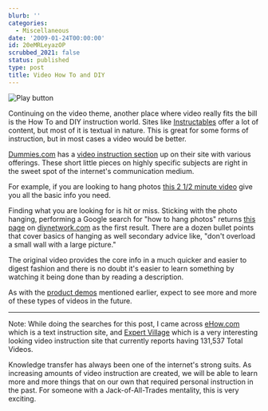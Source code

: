 ```yaml
---
blurb: ''
categories:
  - Miscellaneous
date: '2009-01-24T00:00:00'
id: 20eMRLeyazOP
scrubbed_2021: false
status: published
type: post
title: Video How To and DIY
---
```


<Img src="play_button_2009_01" alt="Play button" />

Continuing on the video theme, another place where video really fits the bill is the How To and DIY instruction world. Sites like [Instructables](http://www.instructables.com/) offer a lot of content, but most of it is textual in nature. This is great for some forms of instruction, but in most cases a video would be
better. 

[Dummies.com](http://www.dummies.com/) has a [video instruction section](http://www.dummies.com/search.html?filter=VIDEO) up on their site with various offerings. These short little pieces on highly specific subjects are right in the sweet spot of the internet's communication medium. 

For example, if you are looking to hang photos [this 2 1/2 minute video](http://www.dummies.com/how-to/content/how-to-hang-things-on-hollow-walls.html) give you all the basic info you need. 

Finding what you are looking for is hit or miss. Sticking with the photo hanging, performing a Google search for "how to hang photos" returns [this page](http://www.diynetwork.com/diy/ld_other/article/0,2041,DIY_14021_2271467,00.html) on [diynetwork.com](http://www.diynetwork.com/) as the first result. There are a dozen bullet points that cover basics of hanging as well secondary advice like, "don't overload a small wall with a large picture." 

The original video provides the core info in a much quicker and easier to digest fashion and there is no doubt it's easier to learn something by watching it being done than by reading a description. 

As with the [product demos](/posts/20emr88rsjqo--watch-for-more-video-reviews-and-demos) mentioned earlier, expect to see more and more of these types of videos in the future.

* * * * *

Note: While doing the searches for this post, I came across [eHow.com](http://www.ehow.com/) which is a text instruction site, and [Expert Village](http://www.expertvillage.com/) which is a very interesting looking video instruction site that currently reports having 131,537 Total Videos. 

Knowledge transfer has always been one of the internet's strong suits. As increasing amounts of video instruction are created, we will be able to learn more and more things that on our own that required personal instruction in the past. For someone with a Jack-of-All-Trades mentality, this is very exciting.
